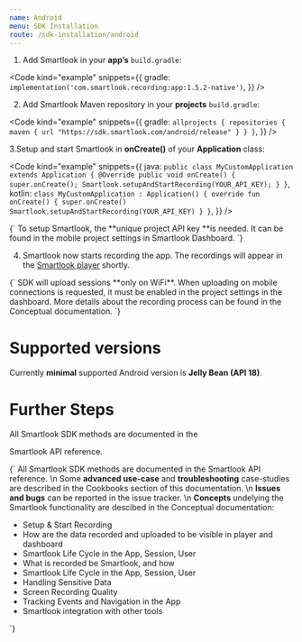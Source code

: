```yaml
---
name: Android
menu: SDK Installation
route: /sdk-installation/android
---
```


<Title>Android SDK Installation</Title>

1. Add Smartlook in your **app’s** `build.gradle`:

<Code
  kind="example"
  snippets={{
    gradle: `
implementation('com.smartlook.recording:app:1.5.2-native')
`,
  }}
/>

2. Add Smartlook Maven repository in your **projects** `build.gradle`:

<Code
  kind="example"
  snippets={{
    gradle: `
allprojects {
  repositories {
    maven {
      url "https://sdk.smartlook.com/android/release"
    }
  }
}
`,
  }}
/>

3.Setup and start Smartlook in **onCreate()** of your **Application** class:

<Code
  kind="example"
  snippets={{
      java: `
public class MyCustomApplication extends Application {
    @Override
    public void onCreate() {
        super.onCreate();
        Smartlook.setupAndStartRecording(YOUR_API_KEY);
    }
}
      `,
      kotlin: `
class MyCustomApplication : Application() {
    override fun onCreate() {
        super.onCreate()
        Smartlook.setupAndStartRecording(YOUR_API_KEY)
    }
}
      `,
  }}
/>

<TextBlock kind="important">
{`
To setup Smartlook, the **unique project API key **is needed. It can be found in the mobile project settings in <Link to="https://app.smartlook.com/settings/projects">Smartlook Dashboard</Link>.
`}
</TextBlock>

4. Smartlook now starts recording the app. The recordings will appear in the [Smartlook player](https://app.smartlook.com/) shortly.

<TextBlock kind="important">
{`
SDK will upload sessions **only on WiFi**. When uploading on mobile connections is requested, it must be enabled in the project settings in the dashboard. More details about the recording process can be found in the <Link to="/conceptual/when-the-recordings-appear-in-dashboard">Conceptual documentation</Link>.
`}
</TextBlock>

# Supported versions
Currently **minimal** supported Android version is **Jelly Bean (API 18)**.

# Further Steps

All Smartlook SDK methods are documented in the
<Link to="/api_reference" platform="android">Smartlook API reference</Link>.

<TextBlock>{`
All Smartlook SDK methods are documented in the <Link to="/api_reference" platform="android">Smartlook API reference</Link>.
\n
Some **advanced use-case** and **troubleshooting** case-studies are described in the Cookbooks section of this documentation.
\n
**Issues and bugs** can be reported in the <Link to="https://github.com/smartlook/smartlook-mobile-issue-tracker">issue tracker</Link>.
\n
**Concepts** undelying the Smartlook functionality are descibed in the Conceptual documentation:
* <Link to="/conceptual/setup-and-start-recording" platform="android">Setup & Start Recording</Link>
* <Link to="/conceptual/when-the-recordings-appear-in-dashboard" platform="android">How are the data recorded and uploaded to be visible in player and dashboard</Link>
* <Link to="/conceptual/life-cycle-session-user" platform="android">Smartlook Life Cycle in the App, Session, User</Link>
* <Link to="/conceptual/what-and-how-is-recorded" platform="android">What is recorded be Smartlook, and how</Link>
* <Link to="/conceptual/life-cycle-session-user" platform="android">Smartlook Life Cycle in the App, Session, User</Link>
* <Link to="/conceptual/handling-sensitive-data" platform="android">Handling Sensitive Data</Link>
* <Link to="/conceptual/screen-recording-quality" platform="android">Screen Recording Quality</Link>
* Tracking <Link to="/conceptual/event-tracking" platform="android">Events</Link> and <Link to="/conceptual/recording-navigation" platform="android">Navigation</Link> in the App
* <Link to="/conceptual/integrating-with-other-tools" platform="android">Smartlook integration with other tools</Link>
`}</TextBlock>



